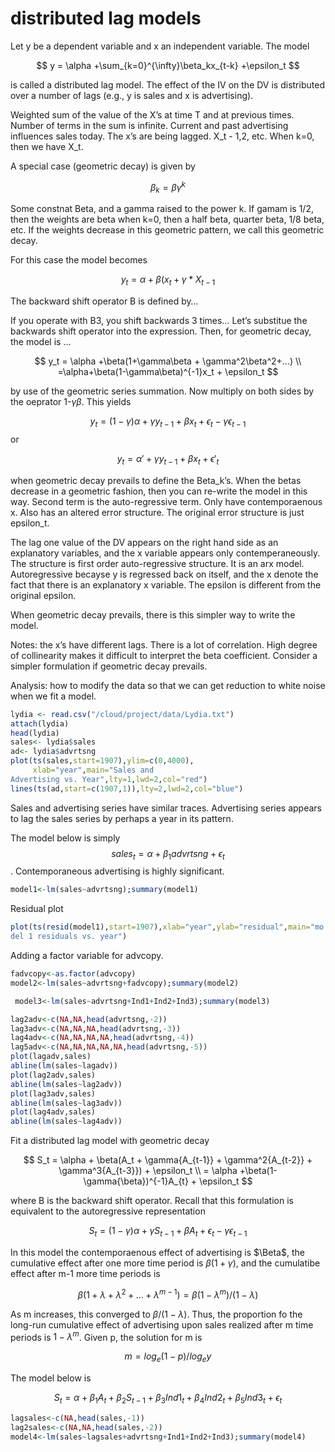 # distributed lag models

Let y be a dependent variable and x an independent variable. The model

$$
y = \alpha +\sum_{k=0}^{\infty}\beta_kx_{t-k} +\epsilon_t
$$

is called a distributed lag model. The effect of the IV on the DV is distributed over a number of lags (e.g., y is sales and x is advertising). 

Weighted sum of the value of the X's at time T and at previous times. Number of terms in the sum is infinite. Current and past advertising influences sales today. The x's are being lagged. X_t - 1,2, etc. When k=0, then we have X_t.

A special case (geometric decay) is given by

$$
\beta_k = \beta\gamma^k
$$

Some constnat Beta, and a gamma raised to the power k. If gamam is 1/2, then the weights are beta when k=0, then a half beta, quarter beta, 1/8 beta, etc. If the weights decrease in this geometric pattern, we call this geometric decay. 

For this case the model becomes 

$$
y_t = \alpha + \beta(x_t + \gamma*X_{t-1}
$$

The backward shift operator B is defined by...
$$
$$

If you operate with B3, you shift backwards 3 times... Let's substitue the backwards shift operator into the expression. Then, for geometric decay, the model is ...

$$
y_t = \alpha +\beta(1+\gamma\beta + \gamma^2\beta^2+...) \\
=\alpha+\beta(1-\gamma\beta)^{-1}x_t + \epsilon_t
$$

by use of the geometric series summation. Now multiply on both sides by the oeprator 1-$\gamma\beta$. This yields

$$
y_t = (1-\gamma)\alpha + \gamma{y_{t-1}} + \beta{x_t} + \epsilon_t - \gamma\epsilon_{t-1}
$$
or

$$
y_t = \alpha' + \gamma{y_{t-1}} + \beta{x_t} + \epsilon'_t
$$

when geometric decay prevails to define the Beta_k's. When the betas decrease in a geometric fashion, then you can re-write the model in this way. Second term is the auto-regressive term. Only have contemporaenous x. Also has an altered error structure. The original error structure is just epsilon_t.

The lag one value of the DV appears on the right hand side as an explanatory variables, and the x variable appears only contemperaneously. The structure is first order auto-regressive structure. It is an arx model. Autoregressive becayse y is regressed back on itself, and the x denote the fact that there is an explanatory x variable. The epsilon is different from the original epsilon.

When geometric decay prevails, there is this simpler way to write the model. 

Notes: the x's have different lags. There is a lot of correlation. High degree of collinearity makes it difficult to interpret the beta coefficient. Consider a simpler formulation if geometric decay prevails.  


Analysis: how to modify the data so that we can get reduction to white noise when we fit a model.


```r
lydia <- read.csv("/cloud/project/data/Lydia.txt")
attach(lydia)
head(lydia)
sales<- lydia$sales
ad<- lydia$advrtsng
plot(ts(sales,start=1907),ylim=c(0,4000),
     xlab="year",main="Sales and
Advertising vs. Year",lty=1,lwd=2,col="red")
lines(ts(ad,start=c(1907,1)),lty=2,lwd=2,col="blue")

```

Sales and advertising series have similar traces. Advertising series appears to lag the sales series by perhaps a year in its pattern.

The model below is simply $$sales_t = \alpha +\beta_1{advrtsng} +\epsilon_t$$. Contemporaneous advertising is highly significant.

```r
model1<-lm(sales~advrtsng);summary(model1)
```

Residual plot
```r
plot(ts(resid(model1),start=1907),xlab="year",ylab="residual",main="mo
del 1 residuals vs. year")
```

Adding a factor variable for advcopy.

```r
fadvcopy<-as.factor(advcopy)
model2<-lm(sales~advrtsng+fadvcopy);summary(model2)
```


```r
 model3<-lm(sales~advrtsng+Ind1+Ind2+Ind3);summary(model3)
```


```r
lag2adv<-c(NA,NA,head(advrtsng,-2))
lag3adv<-c(NA,NA,NA,head(advrtsng,-3))
lag4adv<-c(NA,NA,NA,NA,head(advrtsng,-4))
lag5adv<-c(NA,NA,NA,NA,NA,head(advrtsng,-5))
plot(lagadv,sales)
abline(lm(sales~lagadv))
plot(lag2adv,sales)
abline(lm(sales~lag2adv))
plot(lag3adv,sales)
abline(lm(sales~lag3adv))
plot(lag4adv,sales)
abline(lm(sales~lag4adv))
```

Fit a distributed lag model with geometric decay

$$
S_t = \alpha + \beta(A_t + \gamma{A_{t-1}} + \gamma^2{A_{t-2}} + \gamma^3{A_{t-3}}) + \epsilon_t \\
= \alpha +\beta(1-\gamma{\beta})^{-1}A_{t} + \epsilon_t
$$

where B is the backward shift operator. Recall that this formulation is equivalent to the autoregressive representation

$$
S_t = (1-\gamma)\alpha+\gamma{S_{t-1}} + \beta{A_t} + \epsilon_t - \gamma{\epsilon}_{t-1}
$$

In this model the contemporaenous effect of advertising is $\Beta$, the cumulative effect after one more time period is $\beta(1+\gamma)$, and the cumulatibe effect after m-1 more time periods is 

$$
\beta(1+\lambda + \lambda^2+...+\lambda^{m-1}) = \beta(1-\lambda^{m})/(1-\lambda)
$$

As m increases, this converged to $\beta/(1-\lambda)$. Thus, the proportion fo the long-run cumulative effect of advertising upon sales realized after m time periods is $1-\lambda^m$. Given p, the solution for m is

$$
m = log_e(1-p)/log_ey
$$

The model below is 

$$
S_t = \alpha+\beta_1{A_t} + \beta_2{S_{t-1}} + \beta_3{Ind1_t} + \beta_4{Ind2_t}
+ \beta_5{Ind3_t} + \epsilon_t
$$

```r
lagsales<-c(NA,head(sales,-1))
lag2sales<-c(NA,NA,head(sales,-2))
model4<-lm(sales~lagsales+advrtsng+Ind1+Ind2+Ind3);summary(model4)
```













